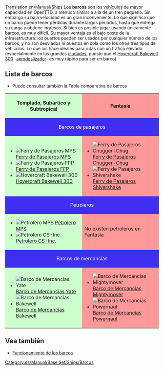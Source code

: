 [[Translation:en/Manual/Ships]]
{{es/Tabla de contenido}}
Los '''barcos''' son los [[es/Manual/Vehículos|vehículos]] de mayor capacidad en OpenTTD, a menudo similar a a la de un tren pequeño. Sin embargo su baja velocidad es un gran inconveniente. Lo que significa que un barco puede tener pérdidas durante largos períodos, hasta que entrega su carga y obtiene ingresos. Si bien es posible jugar usando únicamente barcos, es muy difícil. Su mayor ventaja es el bajo coste de la infraestructura: los puertos pueden ser usados por cualquier número de los barcos, y no son desviados ni puestos en cola como los otros tres tipos de vehículos. Lo que los hace ideales para rutas con un tráfico elevado (especialmente en las grandes [[es/Manual/Pueblo#ciudades|ciudades]], puesto que el [[es/Manual/Base Set/Ships/Hovercraft Bakewell 300|Hovercraft Bakewell 300]] -[https://www.wikipedia.org/wiki/es:Aerodeslizador aerodeslizador]- es muy rápido para ser un barco).

==Lista de barcos==
* Puede consultar también la [[es/Manual/Base Set/Ships/Comparación de barcos|Tabla comparativa de barcos]]

{|border="1" cellspacing="2" cellpadding="3" rules="all" style="margin:1em 1em 1em 0; border:solid 1px #AAAAAA;"
!width="50%" style="background: #ccffcc" | Templado, Subártico y Subtropical
!width="50%" style="background: #ff9999" | Fantasía
|-
! colspan="2" style="background: #3e2ff3; color:white" align="center"| Barcos de pasajeros
|-
| style="background: #ccffcc" |
*[[File:en/Manual/Base Set/Ships/Ferry.png|Ferry de Pasajeros MPS]] [[es/Manual/Base Set/Ships/Ferry de Pasajeros MPS|Ferry de Pasajeros MPS]]
*[[File:en/Manual/Base Set/Ships/Ferry.png|Ferry de Pasajeros FFP]] [[es/Manual/Base Set/Ships/Ferry de Pasajeros FFP|Ferry de Pasajeros FFP]]
*[[File:en/Manual/Base Set/Ships/Hovercraft.png|Hovercraft Bakewell 300]] [[es/Manual/Base Set/Ships/Hovercraft Bakewell 300|Hovercraft Bakewell 300]]
| style="background: #ff9999" |
*[[File:en/Manual/Base Set/Ships/Toylandpassengership.png|Ferry de Pasajeros Chugger-Chug]] [[es/Manual/Base Set/Ships/Ferry de Pasajeros Chugger-Chug|Ferry de Pasajeros Chugger-Chug]]
*[[File:en/Manual/Base Set/Ships/Toylandpassengership.png|Ferry de Pasajeros Shivershake]] [[es/Manual/Base Set/Ships/Ferry de Pasajeros Shivershake|Ferry de Pasajeros Shivershake]]
|-
! colspan="2" style="background: #3e2ff3; color:white" align="center"| Petroleros
|-
| style="background: #ccffcc" |
*[[File:en/Manual/Base Set/Ships/Oiltanker ship.png|Petrolero MPS]] [[es/Manual/Base Set/Ships/Petrolero MPS|Petrolero MPS]]
*[[File:en/Manual/Base Set/Ships/Oiltanker ship.png|Petrolero CS-Inc.]] [[es/Manual/Base Set/Ships/Petrolero CS-Inc.|Petrolero CS-Inc.]]
| style="background: #ff9999" | No existen petroleros en Fantasía
|-
! colspan="2" style="background: #3e2ff3; color:white" align="center"| Barcos de mercancías
|-
| style="background: #ccffcc" |
*[[File:en/Manual/Base Set/Ships/CargoShip.png|Barco de Mercancías Yate]] [[es/Manual/Base Set/Ships/Barco de Mercancías Yate|Barco de Mercancías Yate]]
*[[File:en/Manual/Base Set/Ships/CargoShip.png|Barco de Mercancías Bakewell]] [[es/Manual/Base Set/Ships/Barco de Mercancías Bakewell|Barco de Mercancías Bakewell]]
| style="background: #ff9999" |
*[[File:en/Manual/Base Set/Ships/Toylandcargoship.png|Barco de Mercancías Mightymover]] [[es/Manual/Base Set/Ships/Barco de Mercancías Mightymover|Barco de Mercancías Mightymover]]
*[[File:en/Manual/Base Set/Ships/Toylandcargoship.png|Barco de Mercancías Powernaut]] [[es/Manual/Base Set/Ships/Barco de Mercancías Powernaut|Barco de Mercancías Powernaut]]
|}

==Vea también==
*[[es/Manual/Construir rutas marítimas#funcionamiento-de-los-barcos|Funcionamiento de los barcos]]

[[Category:es/Manual/Base Set/Ships/Barcos]]